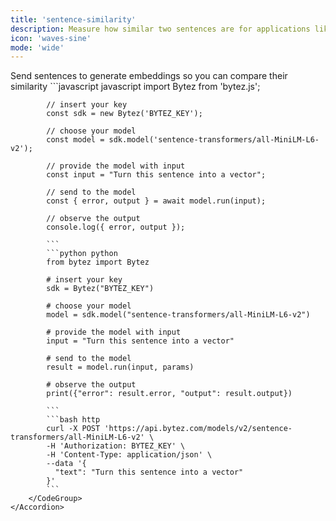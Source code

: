 ```yaml
---
title: 'sentence-similarity'
description: Measure how similar two sentences are for applications like duplicate question detection, paraphrase detection, and text clustering
icon: 'waves-sine'
mode: 'wide'
---
```


<AccordionGroup>
	<Accordion defaultOpen="true" title="Basic usage">
		Send sentences to generate embeddings so you can compare their similarity
		<CodeGroup>
			```javascript javascript
			import Bytez from 'bytez.js';
			
			// insert your key
			const sdk = new Bytez('BYTEZ_KEY');
			
			// choose your model
			const model = sdk.model('sentence-transformers/all-MiniLM-L6-v2');
			
			// provide the model with input
			const input = "Turn this sentence into a vector";
			
			// send to the model
			const { error, output } = await model.run(input);
			
			// observe the output
			console.log({ error, output });
			
			```
			```python python
			from bytez import Bytez
			
			# insert your key
			sdk = Bytez("BYTEZ_KEY")
			
			# choose your model
			model = sdk.model("sentence-transformers/all-MiniLM-L6-v2")
			
			# provide the model with input
			input = "Turn this sentence into a vector"
			
			# send to the model
			result = model.run(input, params)
			
			# observe the output
			print({"error": result.error, "output": result.output})
			
			```
			```bash http
			curl -X POST 'https://api.bytez.com/models/v2/sentence-transformers/all-MiniLM-L6-v2' \
			-H 'Authorization: BYTEZ_KEY' \
			-H 'Content-Type: application/json' \
			--data '{
			  "text": "Turn this sentence into a vector"
			}'
			```
		</CodeGroup>
	</Accordion>
</AccordionGroup>